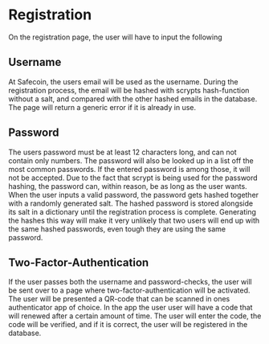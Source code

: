 # Registration
On the registration page, the user will have to input the following

## Username
At Safecoin, the users email will be used as the username. During the registration process, the email will be hashed with scrypts hash-function without a salt, and compared with the other hashed emails in the database. The page will return a generic error if it is already in use.

## Password
The users password must be at least 12 characters long, and can not contain only numbers. The password will also be looked up in a list off the most common passwords. If the entered password is among those, it will not be accepted. Due to the fact that scrypt is being used for the password hashing, the password can, within reason, be as long as the user wants. When the user inputs a valid password, the password gets hashed together with a randomly generated salt. The hashed password is stored alongside its salt in a dictionary until the registration process is complete. Generating the hashes this way will make it very unlikely that two users will end up with the same hashed passwords, even tough they are using the same password.

## Two-Factor-Authentication
If the user passes both the username and password-checks, the user will be sent over to a page where two-factor-authentication will be activated. The user will be presented a QR-code that can be scanned in ones authenticator app of choice. In the app the user user will have a code that will renewed after a certain amount of time. The user will enter the code, the code will be verified, and if it is correct, the user will be registered in the database.
